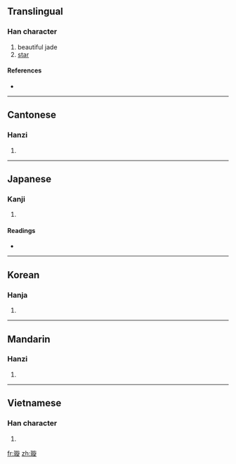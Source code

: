 ==Translingual==

===Han character===
{{Han char|rn=96|rad=玉|as=11|sn=15|four=1818<sub>1</sub>|canj=一土卜尸人 (MGYSO)}}

# beautiful jade
# [[star]]

====References====
* {{Han ref|kx=0741.050|dkj=21203|dj=1150.230|hdz=21135.160|uh=7487|ud=29831|bh=E6A2|bd=59042}}

----

==Cantonese==

===Hanzi===
{{yue-hanzi|jyut=|y=syun4}}

# {{defn|Cantonese|sort=玉11}}

----

==Japanese==

===Kanji===
{{ja-kanji|grade=|rs=玉11}}

# {{defn|Japanese|sort=玉11}}

====Readings====
* {{ja-readings|on=[[せん]] (sen), [[ぜん]] (zen)|kun=|nanori=}}

----

==Korean==

===Hanja===
{{ko-hanja|hangeul=선|eumhun=|rv=seon|mr=sŏn|y=sen}}

# {{defn|Korean|sort=玉11}}

----

==Mandarin==

===Hanzi===
{{cmn-hanzi|pin=[[xuán]] ([[xuan2]])|wg=hsüan<sup>2</sup>}}

# {{defn|Mandarin|sort=玉11}}

----

==Vietnamese==

===Han character===
{{vi-hantu|[[tuyền]], [[toàn]], [[triền]]|rs=玉11}}

# {{defn|Vietnamese|sort=玉11}}

[[fr:璇]]
[[zh:璇]]